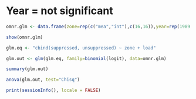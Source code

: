 Year = not significant
========================================================

```r
omnr.glm <- data.frame(zone=rep(c("mea","int"),c(16,16)),year=rep(1989:2004,2),suppressed=c(49,10,52,28,5,34,58,33,21,23,12,6,6,11,10,1,137,83,12,79,42,93,199,89,73,150,83,57,101,38,77,16),unsuppressed=c(7,0,14,2,2,4,26,27,6,4,6,0,2,6,6,0,7,5,8,7,1,1,27,54,5,15,12,1,0,10,10,1),load=c(2429,1614,2559,960,743,1053,2122,1245,1634,2278,1017,644,1561,1138,1036,428,2429,1614,2559,960,743,1053,2122,1245,1634,2278,1017,644,1561,1138,1036,428))
```


```r
show(omnr.glm)
```


```r
glm.eq <- "cbind(suppressed, unsuppressed) ~ zone + load"

glm.out <- glm(glm.eq, family=binomial(logit), data=omnr.glm)
```

```r
summary(glm.out)

anova(glm.out, test="Chisq")
```

```r
print(sessionInfo(), locale = FALSE)
```
